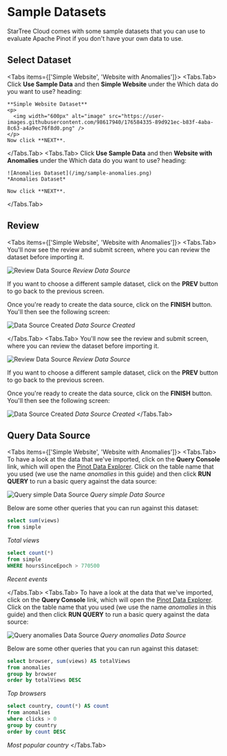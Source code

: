 
# Sample Datasets


StarTree Cloud comes with some sample datasets that you can use to evaluate Apache Pinot if you don't have your own data to use.

## Select Dataset

<Tabs items={['Simple Website', 'Website with Anomalies']}>
  <Tabs.Tab>
    Click **Use Sample Data** and then  **Simple Website** under the Which data do you want to use? heading:

    **Simple Website Dataset**
    <p>
      <img width="600px" alt="image" src="https://user-images.githubusercontent.com/98617940/176584335-89d921ec-b83f-4aba-8c63-a4a9ec76f8d0.png" />
    </p>
    Now click **NEXT**. 

  </Tabs.Tab>
  <Tabs.Tab>
    Click **Use Sample Data** and then  **Website with Anomalies** under the Which data do you want to use? heading:

    ![Anomalies Dataset](/img/sample-anomalies.png)
    *Anomalies Dataset*

    Now click **NEXT**. 
  </Tabs.Tab>
</Tabs>


## Review 

<Tabs items={['Simple Website', 'Website with Anomalies']}>
  <Tabs.Tab>
   You'll now see the review and submit screen, where you can review the dataset before importing it. 

![Review Data Source](/img/sample-simple-review.png)
*Review Data Source*

If you want to choose a different sample dataset, click on the **PREV** button to go back to the previous screen.

Once you're ready to create the data source, click on the **FINISH** button. 
You'll then see the following screen:

![Data Source Created](/img/sample-simple-done.png)
*Data Source Created*

  </Tabs.Tab>
  <Tabs.Tab>
      You'll now see the review and submit screen, where you can review the dataset before importing it. 

![Review Data Source](/img/sample-anomalies-review.png)
*Review Data Source*

If you want to choose a different sample dataset, click on the **PREV** button to go back to the previous screen.

Once you're ready to create the data source, click on the **FINISH** button. 
You'll then see the following screen:

![Data Source Created](/img/sample-anomalies-done.png)
*Data Source Created*
  </Tabs.Tab>
</Tabs>

## Query Data Source

<Tabs items={['Simple Website', 'Website with Anomalies']}>
  <Tabs.Tab>
   To have a look at the data that we've imported, click on the **Query Console** link, which will open the [Pinot Data Explorer](https://docs.pinot.apache.org/basics/components/exploring-pinot).
Click on the table name that you used (we use the name _anomalies_ in this guide) and then click **RUN QUERY** to run a basic query against the data source:

![Query simple Data Source](/img/sample-simple-query.png)
*Query simple Data Source*

Below are some other queries that you can run against this dataset:

```sql
select sum(views)
from simple
```
*Total views*

```sql
select count(*)
from simple 
WHERE hoursSinceEpoch > 770500
```
*Recent events*

  </Tabs.Tab>
  <Tabs.Tab>
      To have a look at the data that we've imported, click on the **Query Console** link, which will open the [Pinot Data Explorer](https://docs.pinot.apache.org/basics/components/exploring-pinot).
Click on the table name that you used (we use the name _anomalies_ in this guide) and then click **RUN QUERY** to run a basic query against the data source:

![Query anomalies Data Source](/img/sample-anomalies-query.png)
*Query anomalies Data Source*

Below are some other queries that you can run against this dataset:

```sql
select browser, sum(views) AS totalViews
from anomalies 
group by browser
order by totalViews DESC
```
*Top browsers*

```sql
select country, count(*) AS count
from anomalies 
where clicks > 0
group by country
order by count DESC
```
*Most popular country*
  </Tabs.Tab>
</Tabs>

